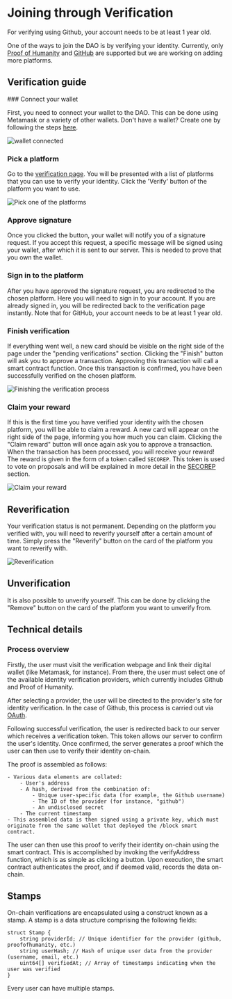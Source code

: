 
# Joining through Verification

<Callout type="warning" emoji="⚠">
  For verifying using Github, your account needs to be at least 1 year old.
</Callout>

One of the ways to join the DAO is by verifying your identity.
Currently, only [Proof of Humanity](https://proofofhumanity.id/)
and [GitHub](https://github.com/) are supported but we are working on adding more platforms.

## Verification guide

<Steps>
### Connect your wallet

First, you need to connect your wallet to the DAO. This can be done using Metamask or a variety of other wallets. Don't have
a wallet? Create one by following the steps [here](/joining/installing-metamask).

![wallet connected](/img/wallet-connected.png)

### Pick a platform

Go to the [verification page](https://dao.secureseco.org/verification). You will be presented with
a list of platforms that you can use to verify your identity. Click the 'Verify' button of the
platform you want to use.

![Pick one of the platforms](/img/pick-platform.png)

### Approve signature

Once you clicked the button, your wallet will notify you of a signature request. If you accept this request,
a specific message will be signed using your wallet, after which it is sent to our server. This is needed
to prove that you own the wallet.

### Sign in to the platform

After you have approved the signature request, you are redirected to the chosen platform. Here you
will need to sign in to your account. If you are already signed in, you will be redirected back to the
verification page instantly. Note that for GitHub, your account needs to be at least 1 year old.

### Finish verification

If everything went well, a new card should be visible on the right side of the page under the "pending verifications" section.
Clicking the "Finish" button will ask you to approve a transaction. Approving this transaction will call a smart contract function.
Once this transaction is confirmed, you have been successfully verified on the chosen platform.

![Finishing the verification process](/img/finish-verification.png)

### Claim your reward

If this is the first time you have verified your identity with the chosen platform, you will be able to claim a reward.
A new card will appear on the right side of the page, informing you how much you can claim. Clicking the "Claim reward" button
will once again ask you to approve a transaction. When the transaction has been processed, you will receive your reward!
The reward is given in the form of a token called `SECOREP`. This token is used to vote on proposals and will be explained in
more detail in the [SECOREP](/secorep) section.

![Claim your reward](/img/claim-reward.png)

</Steps>

## Reverification

Your verification status is not permanent. Depending on the platform you verified with, you will need to reverify yourself
after a certain amount of time. Simply press the "Reverify" button on the card of the platform you want to reverify with.

![Reverification](/img/reverification.png)

## Unverification

It is also possible to unverify yourself. This can be done by clicking the "Remove" button on the card of the platform you want to unverify from.

## Technical details

### Process overview

Firstly, the user must visit the verification webpage and link their digital wallet (like Metamask, for instance). From there, the user must select one of the available identity verification providers, which currently includes Github and Proof of Humanity.

After selecting a provider, the user will be directed to the provider's site for identity verification. In the case of Github, this process is carried out via [OAuth](https://oauth.net/2/).

Following successful verification, the user is redirected back to our server which receives a verification token. This token allows our server to confirm the user's identity. Once confirmed, the server generates a proof which the user can then use to verify their identity on-chain.

The proof is assembled as follows:

    - Various data elements are collated:
        - User's address
        - A hash, derived from the combination of:
            - Unique user-specific data (for example, the Github username)
            - The ID of the provider (for instance, "github")
            - An undisclosed secret
        - The current timestamp
    - This assembled data is then signed using a private key, which must originate from the same wallet that deployed the /block smart contract.

The user can then use this proof to verify their identity on-chain using the smart contract. This is accomplished by invoking the verifyAddress function, which is as simple as clicking a button. Upon execution, the smart contract authenticates the proof, and if deemed valid, records the data on-chain.

## Stamps

On-chain verifications are encapsulated using a construct known as a stamp. A stamp is a data structure comprising the following fields:

```solidity
struct Stamp {
    string providerId; // Unique identifier for the provider (github, proofofhumanity, etc.)
    string userHash; // Hash of unique user data from the provider (username, email, etc.)
    uint64[] verifiedAt; // Array of timestamps indicating when the user was verified
}
```

Every user can have multiple stamps.
